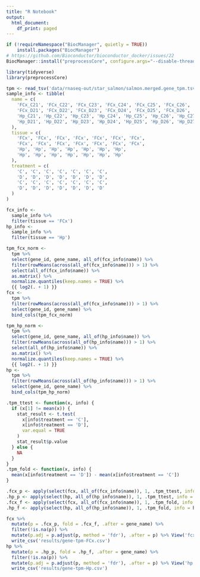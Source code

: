 ```yaml
---
title: "R Notebook"
output:
  html_document:
    df_print: paged
---
```


```r
if (!requireNamespace("BiocManager", quietly = TRUE))
    install.packages("BiocManager")
# https://github.com/Bioconductor/bioconductor_docker/issues/22
BiocManager::install("preprocessCore", configure.args="--disable-threading")
```

```r
library(tidyverse)
library(preprocessCore)
```

```r
tpm <- read_tsv('data/rnaseq-out/star_salmon/salmon.merged.gene_tpm.tsv')
sample_info <- tibble(
  name = c(
    'FCx_C21', 'FCx_C22', 'FCx_C23', 'FCx_C24', 'FCx_C25', 'FCx_C26', 'FCx_C27',
    'FCx_D21', 'FCx_D22', 'FCx_D23', 'FCx_D24', 'FCx_D25', 'FCx_D26', 'FCx_D27',
    'Hp_C21', 'Hp_C22', 'Hp_C23', 'Hp_C24', 'Hp_C25', 'Hp_C26', 'Hp_C27',
    'Hp_D21', 'Hp_D22', 'Hp_D23', 'Hp_D24', 'Hp_D25', 'Hp_D26', 'Hp_D27' 
  ),
  tissue = c(
    'FCx', 'FCx', 'FCx', 'FCx', 'FCx', 'FCx', 'FCx',
    'FCx', 'FCx', 'FCx', 'FCx', 'FCx', 'FCx', 'FCx',
    'Hp', 'Hp', 'Hp', 'Hp', 'Hp', 'Hp', 'Hp',
    'Hp', 'Hp', 'Hp', 'Hp', 'Hp', 'Hp', 'Hp' 
  ),
  treatment = c(
    'C', 'C', 'C', 'C', 'C', 'C', 'C',
    'D', 'D', 'D', 'D', 'D', 'D', 'D',
    'C', 'C', 'C', 'C', 'C', 'C', 'C',
    'D', 'D', 'D', 'D', 'D', 'D', 'D' 
  )
)
```

```r
fcx_info <-
  sample_info %>%
  filter(tissue == 'FCx')
hp_info <-
  sample_info %>%
  filter(tissue == 'Hp')

tpm_fcx_norm <-
  tpm %>%
  select(gene_id, gene_name, all_of(fcx_info$name)) %>%
  filter(rowMeans(across(all_of(fcx_info$name))) > 1) %>%
  select(all_of(fcx_info$name)) %>%
  as.matrix() %>%
  normalize.quantiles(keep.names = TRUE) %>%
  {{ log2(. + 1) }}
fcx <-
  tpm %>%
  filter(rowMeans(across(all_of(fcx_info$name))) > 1) %>%
  select(gene_id, gene_name) %>%
  bind_cols(tpm_fcx_norm)

tpm_hp_norm <-
  tpm %>%
  select(gene_id, gene_name, all_of(hp_info$name)) %>%
  filter(rowMeans(across(all_of(hp_info$name))) > 1) %>%
  select(all_of(hp_info$name)) %>%
  as.matrix() %>%
  normalize.quantiles(keep.names = TRUE) %>%
  {{ log2(. + 1) }}
hp <-
  tpm %>%
  filter(rowMeans(across(all_of(hp_info$name))) > 1) %>%
  select(gene_id, gene_name) %>%
  bind_cols(tpm_hp_norm)
```

```r
.tpm_ttest <- function(x, info) {
  if (x[1] != mean(x)) {
    stat_result <- t.test(
      x[info$treatment == 'C'],
      x[info$treatment == 'D'],
      var.equal = TRUE
    )
    stat_result$p.value
  } else {
    NA
  }
}
.tpm_fold <- function(x, info) {
  mean(x[info$treatment == 'D']) - mean(x[info$treatment == 'C'])
}

.fcx_p <- apply(select(fcx, all_of(fcx_info$name)), 1, .tpm_ttest, info = fcx_info)
.hp_p <- apply(select(hp, all_of(hp_info$name)), 1, .tpm_ttest, info = hp_info)
.fcx_f <- apply(select(fcx, all_of(fcx_info$name)), 1, .tpm_fold, info = fcx_info)
.hp_f <- apply(select(hp, all_of(hp_info$name)), 1, .tpm_fold, info = hp_info)

fcx %>% 
  mutate(p = .fcx_p, fold = .fcx_f, .after = gene_name) %>%
  filter(!is.na(p)) %>%
  mutate(p.adj = p.adjust(p, method = 'fdr'), .after = p) %>% View('fcx')
  write_csv('results/gene-tpm-FCx.csv')
hp %>% 
  mutate(p = .hp_p, fold = .hp_f, .after = gene_name) %>%
  filter(!is.na(p)) %>%
  mutate(p.adj = p.adjust(p, method = 'fdr'), .after = p) %>% View('hp')
  write_csv('results/gene-tpm-Hp.csv')
```
